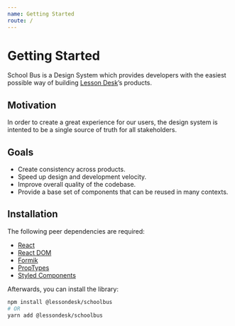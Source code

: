 ```yaml
---
name: Getting Started
route: /
---
```


# Getting Started

School Bus is a Design System which provides developers with the easiest possible way of building [Lesson Desk](https://www.lessondesk.com/)’s products.

## Motivation

In order to create a great experience for our users, the design system is intented to be a single source of truth for all stakeholders.

## Goals

- Create consistency across products.
- Speed up design and development velocity.
- Improve overall quality of the codebase.
- Provide a base set of components that can be reused in many contexts.

## Installation

The following peer dependencies are required:

- [React](https://www.npmjs.com/package/react)
- [React DOM](https://www.npmjs.com/package/react-dom)
- [Formik](https://www.npmjs.com/package/formik)
- [PropTypes](https://www.npmjs.com/package/prop-types)
- [Styled Components](https://www.npmjs.com/package/styled-components)

Afterwards, you can install the library:

```sh
npm install @lessondesk/schoolbus
# OR
yarn add @lessondesk/schoolbus
```
